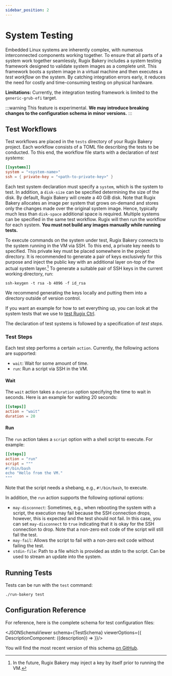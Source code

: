 ```yaml
---
sidebar_position: 2
---
```





# System Testing

Embedded Linux systems are inherently complex, with numerous interconnected components working together.
To ensure that all parts of a system work together seamlessly, Rugix Bakery includes a system testing framework designed to validate system images as a complete unit.
This framework boots a system image in a virtual machine and then executes a _test workflow_ on the system.
By catching integration errors early, it reduces the need for costly and time-consuming testing on physical hardware.

**Limitations:** Currently, the integration testing framework is limited to the `generic-grub-efi` target.

:::warning
This feature is experimental.
**We may introduce breaking changes to the configuration schema in minor versions.**
:::


## Test Workflows

Test workflows are placed in the `tests` directory of your Rugix Bakery project. Each workflow consists of a TOML file describing the tests to be conducted. To this end, the workflow file starts with a declaration of _test systems_:

```toml
[[systems]]
system = "<system-name>"
ssh = { private-key = "<path-to-private-key>" }
```

Each test system declaration must specify a `system`, which is the system to test.
In addition, a `disk-size` can be specified determining the size of the disk.
By default, Rugix Bakery will create a 40 GiB disk.
Note that Rugix Bakery allocates an image per system that grows on-demand and stores only the changes made over the original system image.
Hence, typically much less than `disk-space` additional space is required.
Multiple systems can be specified in the same test workflow.
Rugix will then run the workflow for each system.
**You must not build any images manually while running tests.**

To execute commands on the system under test, Rugix Bakery connects to the system running in the VM via SSH.
To this end, a private key needs to specified.
This private key must be placed somewhere in the project directory.
It is recommended to generate a pair of keys exclusively for this purpose and inject the public key with an additional layer on-top of the actual system layer.[^key-injection]
To generate a suitable pair of SSH keys in the current working directory, run:

[^key-injection]: In the future, Rugix Bakery may inject a key by itself prior to running the VM.

```shell
ssh-keygen -t rsa -b 4096 -f id_rsa
```

We recommend generating the keys locally and putting them into a directory outside of version control.

If you want an example for how to set everything up, you can look at the system tests that we use to [test Rugix Ctrl](https://github.com/silitics/rugix/tree/main/tests).

The declaration of test systems is followed by a specification of _test steps_.

### Test Steps

Each test step performs a certain `action`. Currently, the following actions are supported:

- `wait`: Wait for some amount of time.
- `run`: Run a script via SSH in the VM.

#### Wait

The `wait` action takes a `duration` option specifying the time to wait in seconds. Here is an example for waiting 20 seconds:

```toml
[[steps]]
action = "wait"
duration = 20
```

#### Run

The `run` action takes a `script` option with a shell script to execute. For example:

```toml
[[steps]]
action = "run"
script = """
#!/bin/bash
echo "Hello from the VM."
"""
```

Note that the script needs a shebang, e.g., `#!/bin/bash`, to execute.

In addition, the `run` action supports the following optional options:

- `may-disconnect`: Sometimes, e.g., when rebooting the system with a script, the execution may fail because the SSH connection drops, however, this is expected and the test should not fail. In this case, you can set `may-disconnect` to `true` indicating that it is okay for the SSH connection to drop. Note that a non-zero exit code of the script will still fail the test.
- `may-fail`: Allows the script to fail with a non-zero exit code without failing the test.
- `stdin-file`: Path to a file which is provided as stdin to the script. Can be used to stream an update into the system.


## Running Tests

Tests can be run with the `test` command:

```shell
./run-bakery test
```


## Configuration Reference

For reference, here is the complete schema for test configuration files:

<JSONSchemaViewer schema={TestSchema} viewerOptions={{
    DescriptionComponent: ({description}) => <ReactMarkdown children={description} />
}}/>

You will find the most recent version of this schema [on GitHub](https://github.com/silitics/rugix/blob/main/schemas/rugix-bakery-test.schema.json).
